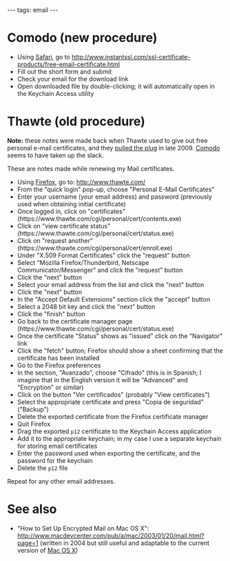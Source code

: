 ---
tags: email
---
= Comodo (new procedure) =

* Using [[Safari]], go to http://www.instantssl.com/ssl-certificate-products/free-email-certificate.html
* Fill out the short form and submit
* Check your email for the download link
* Open downloaded file by double-clicking; it will automatically open in the Keychain Access utility

= Thawte (old procedure) =

'''Note:''' these notes were made back when Thawte used to give out free personal e-mail certificates, and they [http://www.sslshopper.com/article-thawte-shuts-down-free-email-certificates.html pulled the plug] in late 2009. [http://www.instantssl.com/ssl-certificate-products/free-email-certificate.html Comodo] seems to have taken up the slack.

These are notes made while renewing my Mail certificates.

* Using [[Firefox]], go to: http://www.thawte.com/
* From the "quick login" pop-up, choose "Personal E-Mail Certificates"
* Enter your username (your email address) and password (previously used when obtaining initial certificate)
* Once logged in, click on "certificates" (https://www.thawte.com/cgi/personal/cert/contents.exe)
* Click on "view certificate status" (https://www.thawte.com/cgi/personal/cert/status.exe)
* Click on "request another" (https://www.thawte.com/cgi/personal/cert/enroll.exe)
* Under "X.509 Format Certificates" click the "request" button
* Select "Mozilla Firefox/Thunderbird, Netscape Communicator/Messenger" and click the "request" button
* Click the "next" button
* Select your email address from the list and click the "next" button
* Click the "next" button
* In the "Accept Default Extensions" section click the "accept" button
* Select a 2048 bit key and click the "next" button
* Click the "finish" button
* Go back to the certificate manager page (https://www.thawte.com/cgi/personal/cert/status.exe)
* Once the certificate "Status" shows as "issued" click on the "Navigator" link
* Click the "fetch" button; Firefox should show a sheet confirming that the certificate has been installed
* Go to the Firefox preferences
* In the section, "Avanzado", choose "Cifrado" (this is in Spanish; I imagine that in the English version it will be "Advanced" and "Encryption" or similar)
* Click on the button "Ver certificados" (probably "View certificates")
* Select the appropriate certificate and press "Copia de seguridad" ("Backup")
* Delete the exported certificate from the Firefox certificate manager
* Quit Firefox
* Drag the exported <tt>p12</tt> certificate to the Keychain Access application
* Add it to the appropriate keychain; in my case I use a separate keychain for storing email certificates
* Enter the password used when exporting the certificate, and the password for the keychain
* Delete the <tt>p12</tt> file

Repeat for any other email addresses.

= See also =

* "How to Set Up Encrypted Mail on Mac OS X": http://www.macdevcenter.com/pub/a/mac/2003/01/20/mail.html?page=1 (written in 2004 but still useful and adaptable to the current version of [[Mac OS X]])
